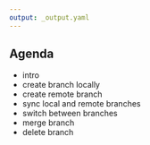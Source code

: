 ```yaml
---
output: _output.yaml
---
```


## Agenda

- intro
- create branch locally
- create remote branch
- sync local and remote branches
- switch between branches
- merge branch
- delete branch

